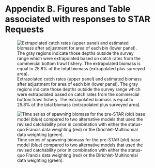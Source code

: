 
<!-- ************************************************************************************************--> 
<!-- **********************************BEGIN APPENDICES**********************************************--> 
<!-- ************************************************************************************************--> 
\FloatBarrier
\newpage

<!-- ************************************DATAFILE(S)************************************************--> 

# Appendix B. Figures and Table associated with responses to STAR Requests {-}

![Extrapolated catch rates (upper panel) and estimated biomass after adjustment for area of each bin (lower panel). The gray regions indicate those depths outside the survey range which were extrapolated based on catch rates from the commercial bottom trawl fishery. The extrapolated biomass is equal to 25.8% of the total biomass (extrapolated plus surveyed area).\label{fig:survey_estimates_by_depth_with_shallow}](Figures/survey_estimates_by_depth_with_shallow.png)

![Time series of spawning biomass for the pre-STAR (old) base model (blue) compared to two alternative models that used the revised catchability prior in combination with either the status-quo Francis data weighting (red) or the Dirichlet-Multinomial data weighting (green).\label{fig:spawnbio_SRG_request1}](Figures/sens.SRG1_compare2_spawnbio_uncertainty.png)






